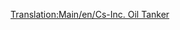 [[Translation:Main/en/Cs-Inc. Oil Tanker]]{{Template:Bateau/Fr
|Nom=Pétrolier Cs-Inc.
|Image=[[File:en/OilTanker.png|Cs-Inc. Oil Tanker]]
|Coût=33 511£ (67 022$)
|Vitesse=40 km/h (25 mph)
|Entretien=2 050£ (4 100$)
|Conception=1968
|Vie=30
|Capacité=350000 litres de pétrole
|Description=Le pétrolier Cs-Inc. est un super-pétrolier. Il contient bien plus que son prédécesseur, et va plus vite.
|Réalité=Fictif. Cs est mis vraisemblablement pour Chris Sawyer.
}}